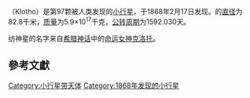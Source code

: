 {{Infobox Planet | discovery=yes | physical_characteristics = yes | bgcolour=#FFFFC0 |
 name=97 Klotho
 | discoverer=[[Ernst_Wilhelm_Tempel|Ernst Wilhelm Tempel]]
 | discovered=[[February_17|February 17]], 1868
 | alt_names= 
 | mp_category=[[Main_belt|Main belt]]
 | epoch=[[December_31|December 31]], 2006 ([[Julian_day|JD]] 2454100.5)
 | semimajor=399.173 [[Giga|G]][[metre|m]] (2.668 [[Astronomical_unit|AU]])
 | perihelion=296.593 Gm (1.983 AU)
 | aphelion=501.752 Gm (3.354 AU)
 | eccentricity=0.257
 | period=1592.030 [[day|d]] (4.36 [[Julian_year_(astronomy)|a]])
 | inclination=11.783[[degree_(angle)|°]]
 | asc_node=159.776°
 | arg_peri=268.671°
 | mean_anomaly=14.314°
 | avg_speed=17.93 km/[[second|s]]
 | dimensions=82.8 km
 | mass=5.9{{e|17}} [[kilogram|kg]]
 | density=? g/[[cubic_centimetre|cm³]]
 | surface_grav=0.0231 m/s²
 | escape_velocity=0.0438 km/s
 | rotation=? d
 | spectral_type=[[M-type_asteroid|M]]
 | abs_magnitude=7.63
 | albedo=0.229 <ref>http://www.psi.edu/pds/resource/albedo.html</ref>
 | single_temperature=~170 [[kelvin|K]]}}
'''{{BASEPAGENAME}}'''（Klotho）是第97颗被人类发现的[[小行星|小行星]]，于1868年2月17日发现。{{BASEPAGENAME}}的[[直径|直径]]为82.8千米，[[质量|质量]]为5.9×10<sup>17</sup>千克，[[公转周期|公转周期]]为1592.030天。

纺神星的名字来自[[希腊神话|希腊神话]]中的[[命运女神|命运女神]][[克洛托|克洛托]]。

== 參考文獻 ==

{{reflist}}
{{小行星小作品}}

[[Category:小行星带天体|Category:小行星带天体]]
[[Category:1868年发现的小行星|Category:1868年发现的小行星]]